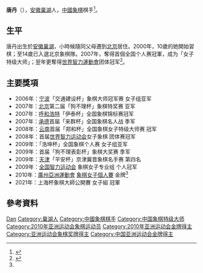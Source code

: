 {{hatnote|关于中国电影导演，参看{{link-de|唐丹 (电影导演)|Tang Dan}}。}}
{{MedalTableTop}}
{{MedalCountry|{{CHN}}}}
{{MedalSport | 女子[[象棋|象棋]]}}
{{MedalCompetition | [[亞洲運動會|亞洲運動會]]}}
{{MedalGold | [[2010年亞洲運動會|2010年 廣州]] | [[2010年亞洲運動會象棋比賽|女子個人賽]]}}
{{MedalBottom}}

'''唐丹'''（{{bd|1990年|1月27日|catIdx=T唐}}），[[安徽|安徽]][[巢湖|巢湖]]人，[[中华人民共和国|中國]][[象棋|象棋]]棋手<ref>{{Cite web |url=http://www.gz2010.cn/info/CHN_CHN/ZB/ZBB101A_XQ@@@@@@@@@@@@@@@CHN_number=201267.html |title=2010年广州亚运会官方网站 象棋 - 唐丹 - 简历 |accessdate=2011-04-27 |archive-date=2011-07-07 |archive-url=https://web.archive.org/web/20110707044652/http://www.gz2010.cn/info/CHN_CHN/ZB/ZBB101A_XQ@@@@@@@@@@@@@@@CHN_number=201267.html |dead-url=no }}</ref>。

== 生平 ==
唐丹出生於[[安徽|安徽]][[巢湖市|巢湖]]，小時候隨同父母遷到[[北京|北京]]居住。2000年，10歲的她開始習棋；至14歲已入選北京象棋隊。2007年，奪得首個全国个人赛冠軍，成为「女子特级大师」；翌年更奪得[[世界智力運動會|世界智力運動會]]团体冠军<ref name="搜狐体育">{{Cite web |url=http://sports.sohu.com/20101024/n276347516.shtml |title=中国著名象棋棋手简介：天才美少女唐丹《搜狐体育》2010年10月24日。 |accessdate=2010年11月30日 |archive-date=2019年5月14日 |archive-url=https://web.archive.org/web/20190514231210/http://sports.sohu.com/20101024/n276347516.shtml |dead-url=no }}</ref>。

== 主要獎項 ==
*2006年：[[宁波|宁波]]「交通建设杯」象棋大师冠军赛 女子组亚军 
*2007年：[[北京|北京]]第二届「狗不理杯」象棋特奖赛 亚军
*2007年：[[呼和浩特|呼和浩特]]「伊泰杯」全国象棋锦标赛冠军
*2007年：[[承德|承德]]首届「来群杯」全国象棋名人战 季军 
*2008年：[[云南|云南]]首届「郑和杯」全国象棋女子特级大师赛 冠军 
*2008年：首届[[世界智力运动会|世界智力运动会]]女子象棋 团体赛冠军 
*2009年：「浩坤杯」全国象棋个人赛 女子组亚军 
*2009年：首届「狗不理表彰杯」象棋大奖赛 季军 
*2009年：[[天津|天津]]「平安杯」京津冀晋象棋名手赛 第四名 
*2009年：[[全国智力运动会|全国智力运动会]] 象棋女子专业组 个人冠军 
*2010年：[[2010年亞洲運動會|廣州亞洲運動會]] [[2010年亞洲運動會象棋比賽|象棋女子個人賽]] 金牌<ref name="搜狐体育"/>
*2021年：上海杯象棋大師公開賽 女子組 冠軍

== 參考資料 ==
{{reflist}}

{{Authority control}}
{{DEFAULTSORT:Tang Dan}}
[[Category:唐姓|Dan]]
[[Category:巢湖人|Category:巢湖人]]
[[Category:中國象棋棋手|Category:中國象棋棋手]]
[[Category:中国象棋特级大师|Category:中国象棋特级大师]]
[[Category:2010年亚洲运动会象棋运动员|Category:2010年亚洲运动会象棋运动员]]
[[Category:2010年亚洲运动会金牌得主|Category:2010年亚洲运动会金牌得主]]
[[Category:亚洲运动会象棋奖牌得主|Category:亚洲运动会象棋奖牌得主]]
[[Category:中国亚洲运动会金牌得主|Category:中国亚洲运动会金牌得主]]